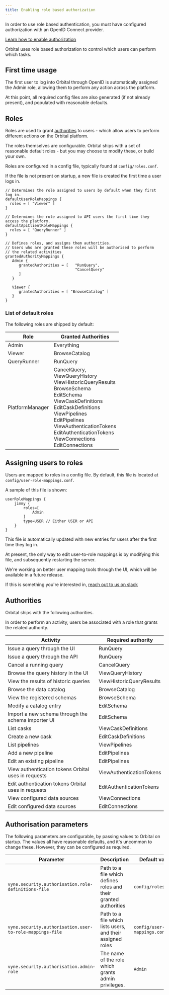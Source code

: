 ```yaml
---
title: Enabling role based authorization
---
```



<Callout title='Prerequisite' type='note'>

   In order to use role based authentication, you must have configured authorization
   with an OpenID Connect provider.

   [Learn how to enable authorization](./authentication)

</Callout>

Orbital uses role based authorization to control which users can perform which tasks.

## First time usage
The first user to log into Orbital through OpenID is automatically assigned the Admin role,
allowing them to perform any action across the platform.

At this point, all required config files are also generated (if not already present),
and populated with reasonable defaults.


## Roles

Roles are used to grant [authorities](#authorities) to users - which allow
users to perform different actions on the Orbital platform.

The roles themselves are configurable.  Orbital ships with a set of reasonable
default roles - but you may choose to modify these, or build your own.

Roles are configured in a config file, typically found at `config/roles.conf`.

If the file is not present on startup, a new file is created the first time a user logs in.

```hocon
// Determines the role assigned to users by default when they first log in.
defaultUserRoleMappings {
  roles = [ "Viewer" ]
}

// Determines the role assigned to API users the first time they access the platform.
defaultApiClientRoleMappings {
  roles = [ "QueryRunner" ]
}

// Defines roles, and assigns them authorities.
// Users who are granted these roles will be authorised to perform
// the related activities
grantedAuthorityMappings {
   Admin {
      grantedAuthorities = [   "RunQuery",
                               "CancelQuery"
      ]
   }

   Viewer {
      grantedAuthorities = [ "BrowseCatalog" ]
   }
}
```

### List of default roles
The following roles are shipped by default:

| Role            | Granted Authorities |
|-----------------|---------------------|
| Admin           | Everything          |
| Viewer          | BrowseCatalog       |
| QueryRunner     | RunQuery            |
| PlatformManager | CancelQuery, <br /> ViewQueryHistory <br /> ViewHistoricQueryResults <br /> BrowseSchema <br /> EditSchema <br /> ViewCaskDefinitions <br /> EditCaskDefinitions <br /> ViewPipelines <br /> EditPipelines <br /> ViewAuthenticationTokens <br /> EditAuthenticationTokens <br /> ViewConnections <br /> EditConnections |

## Assigning users to roles

Users are mapped to roles in a config file.  By default, this file is located at `config/user-role-mappings.conf`.

A sample of this file is shown:

```
userRoleMappings {
    jimmy {
        roles=[
            Admin
        ]
        type=USER // Either USER or API
    }
}
```

This file is automatically updated with new entries for users after the first time they log in.

<Callout type='note' title='Coming soon' >

   At present, the only way to edit user-to-role mappings is by modifying this
   file, and subsequently restarting the server.

   We're working on better user mapping tools through the UI, which will be
   available in a future release.

   If this is something you're interested in, [reach out to us on slack](https://join.slack.com/t/vyne-dev/shared_invite/zt-697laanr-DHGXXak5slqsY9DqwrkzHg)

</Callout>

## Authorities

Orbital ships with the following authorities.

In order to perform an activity, users be associated with a role that
grants the related authority.

| Activity                                           | Required authority       |
|----------------------------------------------------|--------------------------|
| Issue a query through the UI                       | RunQuery                 |
| Issue a query through the API                      | RunQuery                 |
| Cancel a running query                             | CancelQuery              |
| Browse the query history in the UI                 | ViewQueryHistory         |
| View the results of historic queries               | ViewHistoricQueryResults |
| Browse the data catalog                            | BrowseCatalog            |
| View the registered schemas                        | BrowseSchema             |
| Modify a catalog entry                             | EditSchema               |
| Import a new schema through the schema importer UI | EditSchema               |
| List casks                                         | ViewCaskDefinitions      |
| Create a new cask                                  | EditCaskDefinitions      |
| List pipelines                                     | ViewPipelines            |
| Add a new pipeline                                 | EditPipelines            |
| Edit an existing pipeline                          | EditPipelines            |
| View authentication tokens Orbital uses in requests| ViewAuthenticationTokens |
| Edit authentication tokens Orbital uses in requests| EditAuthenticationTokens |
| View configured data sources                       | ViewConnections          |
| Edit configured data sources                       | EditConnections          |

## Authorisation parameters
The following parameters are configurable, by passing values
to Orbital on startup.  The values all have reasonable defaults, and it's uncommon to change
these.  However, they can be configured as required.

| Parameter                                                | Description                                                      | Default value                    |
|----------------------------------------------------------|------------------------------------------------------------------|----------------------------------|
| `vyne.security.authorisation.role-definitions-file`      | Path to a file which defines roles and their granted authorities | `config/roles.conf`              |
| `vyne.security.authorisation.user-to-role-mappings-file` | Path to a file which lists users, and their assigned roles       | `config/user-role-mappings.conf` |
| `vyne.security.authorisation.admin-role`                 | The name of the role which grants admin privileges.              | `Admin`                          |
